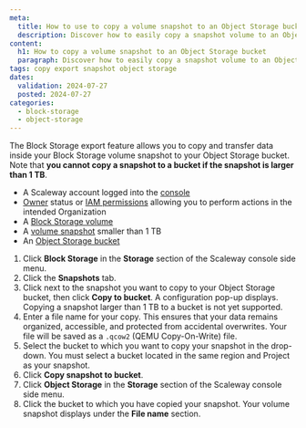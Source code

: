 ```yaml
---
meta:
  title: How to use to copy a volume snapshot to an Object Storage bucket
  description: Discover how to easily copy a snapshot volume to an Object Storage bucket. Follow our step-by-step guide to efficiently manage your storage resources.
content:
  h1: How to copy a volume snapshot to an Object Storage bucket
  paragraph: Discover how to easily copy a snapshot volume to an Object Storage bucket. Follow our step-by-step guide to efficiently manage your storage resources.
tags: copy export snapshot object storage
dates:
  validation: 2024-07-27
  posted: 2024-07-27
categories:
  - block-storage
  - object-storage
---
```


The Block Storage export feature allows you to copy and transfer data inside your Block Storage volume snapshot to your Object Storage bucket. Note that **you cannot copy a snapshot to a bucket if the snapshot is larger than 1 TB**.


<Macro id="requirements" />

- A Scaleway account logged into the [console](https://console.scaleway.com/)
- [Owner](/identity-and-access-management/iam/concepts/#owner) status or [IAM permissions](/identity-and-access-management/iam/concepts/#permission) allowing you to perform actions in the intended Organization
- A [Block Storage volume](/storage/block/how-to/create-a-volume/)
- A [volume snapshot](/storage/block/how-to/create-a-snapshot/) smaller than 1 TB
- An [Object Storage bucket](/storage/object/how-to/create-a-bucket/)


1. Click **Block Storage** in the **Storage** section of the Scaleway console side menu.
2. Click the **Snapshots** tab.
3. Click <Icon name="more" /> next to the snapshot you want to copy to your Object Storage bucket, then click **Copy to bucket**. A configuration pop-up displays.
    <Message type="important">
     Copying a snapshot larger than 1 TB to a bucket is not yet supported.
    </Message>
4. Enter a file name for your copy. This ensures that your data remains organized, accessible, and protected from accidental overwrites.
    <Message type="note">
     Your file will be saved as a `.qcow2` (QEMU Copy-On-Write) file.
    </Message>
5. Select the bucket to which you want to copy your snapshot in the drop-down.
    <Message type="important">
     You must select a bucket located in the same region and Project as your snapshot.
    </Message>
6. Click **Copy snapshot to bucket**.
7. Click **Object Storage** in the **Storage** section of the Scaleway console side menu.
8. Click the bucket to which you have copied your snapshot. Your volume snapshot displays under the **File name** section.
